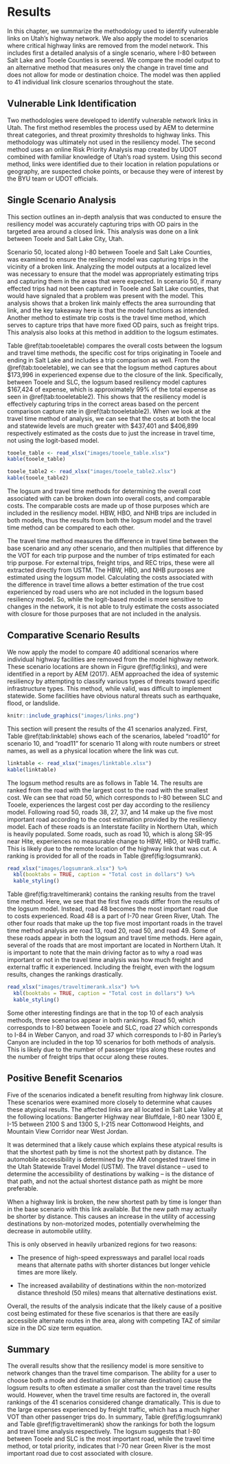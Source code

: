 # Results {#results}
In this chapter, we summarize the methodology used to identify
vulnerable links on Utah’s highway network. We also apply the model to scenarios
where critical highway links are removed from the model network. This includes
first a detailed analysis of a single scenario, where I-80 between Salt Lake and
Tooele Counties is severed. We compare the model output to an alternative method
that measures only the change in travel time and does not allow for mode or
destination choice. The model was then applied to 41 individual link closure
scenarios throughout the state.

## Vulnerable Link Identification
Two methodologies were developed to identify vulnerable network links in Utah.
The first method resembles the process used by AEM to determine threat
categories, and threat proximity thresholds to highway links. This methodology
was ultimately not used in the resiliency model. The second method uses an
online Risk Priority Analysis map created by UDOT combined with familiar
knowledge of Utah’s road system. Using this second method, links were identified
due to their location in relation populations or geography, are suspected choke
points, or because they were of interest by the BYU team or UDOT officials.

## Single Scenario Analysis
This section outlines an in-depth analysis that was conducted to ensure the
resiliency model was accurately capturing trips with OD pairs in the targeted
area around a closed link. This analysis was done on a link between Tooele and
Salt Lake City, Utah.

Scenario 50, located along I-80 between Tooele and Salt Lake Counties, was
examined to ensure the resiliency model was capturing trips in the vicinity of a
broken link. Analyzing the model outputs at a localized level was necessary to
ensure that the model was appropriately estimating trips and capturing them in
the areas that were expected. In scenario 50, if many effected trips had not
been captured in Tooele and Salt Lake counties, that would have signaled that a
problem was present with the model. This analysis shows that a broken link
mainly effects the area surrounding that link, and the key takeaway here is that
the model functions as intended. Another method to estimate trip costs is the
travel time method, which serves to capture trips that have more fixed OD pairs,
such as freight trips. This analysis also looks at this method in addition to
the logsum estimates.

Table \@ref(tab:tooeletable) compares the overall costs between the logsum and
travel time methods, the specific cost for trips originating in Tooele and
ending in Salt Lake and includes a trip comparison as well. From the
\@ref(tab:tooeletable), we can see that the logsum method captures about
\$173,996 in experienced expense due to the closure of the link. Specifically,
between Tooele and SLC, the logsum based resiliency model captures \$167,424 of
expense, which is approximately 99% of the total expense as seen in
\@ref(tab:tooeletable2). This shows that the resiliency model is effectively
capturing trips in the correct areas based on the percent comparison capture
rate in \@ref(tab:tooeletable2). When we look at the travel time method of
analysis, we can see that the costs at both the local and statewide levels are
much greater with \$437,401 and \$406,899 respectively estimated as the costs
due to just the increase in travel time, not using the logit-based model.

```r
tooele_table <- read_xlsx("images/tooele_table.xlsx")
kable(tooele_table)
```

```r
tooele_table2 <- read_xlsx("images/tooele_table2.xlsx")
kable(tooele_table2)
```

The logsum and travel time methods for determining the overall cost associated
with can be broken down into overall costs, and comparable costs. The comparable
costs are made up of those purposes which are included in the resiliency model.
HBW, HBO, and NHB trips are included in both models, thus the results from both
the logsum model and the travel time method can be compared to each other.

The travel time method measures the difference in travel time between the base
scenario and any other scenario, and then multiplies that difference by the VOT
for each trip purpose and the number of trips estimated for each trip purpose.
For external trips, freight trips, and REC trips, these were all extracted
directly from USTM. The HBW, HBO, and NHB purposes are estimated using the
logsum model. Calculating the costs associated with the difference in travel
time allows a better estimation of the true cost experienced by road users who
are not included in the logsum based resiliency model. So, while the logit-based
model is more sensitive to changes in the network, it is not able to truly
estimate the costs associated with closure for those purposes that are not
included in the analysis.

## Comparative Scenario Results
We now apply the model to compare 40 additional scenarios where individual
highway facilities are removed from the model highway network. These scenario
locations are shown in Figure \@ref(fig:links), and were identified in a report
by AEM (2017). AEM approached the idea of systemic resiliency by attempting to
classify various types of threats toward specific infrastructure types. This
method, while valid, was difficult to implement statewide. Some facilities have
obvious natural threats such as earthquake, flood, or landslide.

```r
knitr::include_graphics("images/links.png")
```

This section will present the results of the 41 scenarios analyzed. First, Table
\@ref(tab:linktable) shows each of the scenarios, labeled “road10” for scenario
10, and “road11” for scenario 11 along with route numbers or street names, as
well as a physical location where the link was cut.

```r
linktable <- read_xlsx("images/linktable.xlsx")
kable(linktable)
```

The logsum method results are as follows in Table 14. The results are ranked
from the road with the largest cost to the road with the smallest cost. We can
see that road 50, which corresponds to I-80 between SLC and Tooele, experiences
the largest cost per day according to the resiliency model. Following road 50,
roads 38, 27, 37, and 14 make up the five most important road according to the
cost estimation provided by the resiliency model. Each of these roads is an
Interstate facility in Northern Utah, which is heavily populated. Some roads,
such as road 10, which is along SR-95 near Hite, experiences no measurable
change to HBW, HBO, or NHB traffic. This is likely due to the remote location of
the highway link that was cut. A ranking is provided for all of the roads in
Table \@ref(fig:logsumrank).

```r
read_xlsx("images/logsumrank.xlsx") %>%
  kbl(booktabs = TRUE, caption = "Total cost in dollars") %>%
  kable_styling()
```

Table \@ref(fig:traveltimerank) contains the ranking results from the travel
time method. Here, we see that the first five roads differ from the results of
the logsum model. Instead, road 48 becomes the most important road due to costs
experienced. Road 48 is a part of I-70 near Green River, Utah. The other four
roads that make up the top five most important roads in the travel time method
analysis are road 13, road 20, road 50, and road 49. Some of these roads appear
in both the logsum and travel time methods. Here again, several of the roads
that are most important are located in Northern Utah. It is important to note
that the main driving factor as to why a road was important or not in the travel
time analysis was how much freight and external traffic it experienced.
Including the freight, even with the logsum results, changes the rankings
drastically.

```r
read_xlsx("images/traveltimerank.xlsx") %>% 
  kbl(booktabs = TRUE, caption = "Total cost in dollars") %>%
  kable_styling()
```

Some other interesting findings are that in the top 10 of each analysis methods,
three scenarios appear in both rankings. Road 50, which corresponds to I-80
between Tooele and SLC, road 27 which corresponds to I-84 in Weber Canyon, and
road 37 which corresponds to I-80 in Parley’s Canyon are included in the top 10
scenarios for both methods of analysis. This is likely due to the number of
passenger trips along these routes and the number of freight trips that occur
along these routes.

## Positive Benefit Scenarios
Five of the scenarios indicated a benefit resulting from highway link closure.
These scenarios were examined more closely to determine what causes these
atypical results. The affected links are all located in Salt Lake Valley at the
following locations: Bangerter Highway near Bluffdale, I-80 near 1300 E, I-15
between 2100 S and 1300 S, I-215 near Cottonwood Heights, and Mountain View
Corridor near West Jordan.

It was determined that a likely cause which explains these atypical results is
that the shortest path by time is not the shortest path by distance. The
automobile accessibility is determined by the AM congested travel time in the
Utah Statewide Travel Model (USTM). The travel distance – used to determine the
accessibility of destinations by walking – is the distance of that path, and not
the actual shortest distance path as might be more preferable.

When a highway link is broken, the new shortest path by time is longer than in
the base scenario with this link available. But the new path may actually be
shorter by distance. This causes an increase in the utility of accessing
destinations by non-motorized modes, potentially overwhelming the decrease in
automobile utility.

This is only observed in heavily urbanized regions for two reasons:  

-	The presence of high-speed expressways and parallel local roads means that
alternate paths with shorter distances but longer vehicle times are more likely.

-	The increased availability of destinations within the non-motorized distance
threshold (50 miles) means that alternative destinations exist.

Overall, the results of the analysis indicate that the likely cause of a
positive cost being estimated for these five scenarios is that there are easily
accessible alternate routes in the area, along with competing TAZ of similar
size in the DC size term equation.

## Summary
The overall results show that the resiliency model is more sensitive to network
changes than the travel time comparison. The ability for a user to choose both a
mode and destination (or alternate destination) cause the logsum results to
often estimate a smaller cost than the travel time results would. However, when
the travel time results are factored in, the overall rankings of the 41
scenarios considered change dramatically. This is due to the large expenses
experienced by freight traffic, which has a much higher VOT than other passenger
trips do. In summary, Table \@ref(fig:logsumrank) and Table
\@ref(fig:traveltimerank) show the rankings for both the logsum and travel time
analysis respectively. The logsum suggests that I-80 between Tooele and SLC is
the most important road, while the travel time method, or total priority,
indicates that I-70 near Green River is the most important road due to cost
associated with closure.